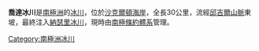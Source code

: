 {{coord|81|18|S|159|49|E|source:GNIS|display=title}}

'''喬達冰川'''是[[南極洲|南極洲]]的[[冰川|冰川]]，位於[[沙克爾頓海岸|沙克爾頓海岸]]，全長30公里，流經[[邱吉爾山脈|邱吉爾山脈]]東坡，最終注入[[納瑟里冰川|納瑟里冰川]]，現時由[[南極條約體系|南極條約體系]]管理。

{{DEFAULTSORT:Jorda Glacier}}
[[Category:南極洲冰川|Category:南極洲冰川]]


{{ShackletonCoast-geo-stub}}